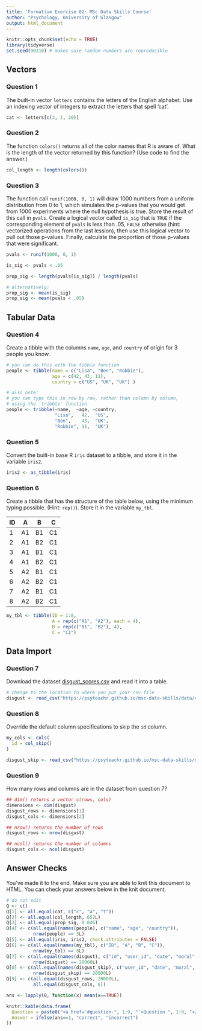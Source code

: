 ```yaml
---
title: 'Formative Exercise 02: MSc Data Skills Course'
author: "Psychology, University of Glasgow"
output: html_document
---
```


```r
knitr::opts_chunk$set(echo = TRUE)
library(tidyverse)
set.seed(90210) # makes sure random numbers are reproducible
```

## Vectors

### Question 1

The built-in vector `letters` contains the letters of the English alphabet.  Use an indexing vector of integers to extract the letters that spell 'cat'.

```r
cat <- letters[c(3, 1, 20)]
```


### Question 2

The function `colors()` returns all of the color names that R is aware of. What is the length of the vector returned by this function? (Use code to find the answer.)

```r
col_length <- length(colors())
```

### Question 3

The function call `runif(1000, 0, 1)` will draw 1000 numbers from a uniform distribution from 0 to 1, which simulates the p-values that you would get from 1000 experiments where the null hypothesis is true. Store the result of this call in `pvals`. Create a logical vector called `is_sig` that is `TRUE` if the corresponding element of `pvals` is less than .05, `FALSE` otherwise (hint: vectorized operations from the last lession), then use this logical vector to pull out those p-values. Finally, calculate the proportion of those p-values that were significant.

```r
pvals <- runif(1000, 0, 1)

is_sig <- pvals < .05

prop_sig <- length(pvals[is_sig]) / length(pvals)

# alternatively:
prop_sig <- mean(is_sig)
prop_sig <- mean(pvals < .05)

```


## Tabular Data 

### Question 4

Create a tibble with the columns `name`, `age`, and `country` of origin for 3 people you know.

```r

# you can do this with the tibble function
people <- tibble(name = c("Lisa", "Ben", "Robbie"),
                 age = c(42, 43, 11),
                 country = c("US", "UK", "UK") )

# also note:
# you can type this in row by row, rather than column by column,
# using the 'tribble' function
people <- tribble(~name,  ~age, ~country,
                  "Lisa",   42,  "US",
                  "Ben",    43,  "UK",
                  "Robbie", 11,  "UK")

```


### Question 5

Convert the built-in base R `iris` dataset to a tibble, and store it in the variable `iris2`.

```r
iris2 <- as_tibble(iris)
```


### Question 6

Create a tibble that has the structure of the table below, using the minimum typing possible. (Hint: `rep()`).  Store it in the variable `my_tbl`.

ID |  A | B   | C
--|-----|-----|---
1	| A1	| B1	| C1	
2	| A1	| B2	| C1	
3	| A1	| B1	| C1	
4	| A1	| B2	| C1	
5	| A2	| B1	| C1	
6	| A2	| B2	| C1	
7	| A2	| B1	| C1	
8	| A2	| B2	| C1

```r
my_tbl <- tibble(ID = 1:8,
                 A = rep(c("A1", "A2"), each = 4),
                 B = rep(c("B1", "B2"), 4),
                 C = "C1")    
```


## Data Import

### Question 7

Download the dataset [disgust_scores.csv](https://psyteachr.github.io/msc-data-skills/data/disgust_scores.csv) and read it into a table.

```r
# change to the location to where you put your csv file
disgust <- read_csv("https://psyteachr.github.io/msc-data-skills/data/disgust_scores.csv")
```


### Question 8

Override the default column specifications to skip the `id` column.

```r
my_cols <- cols(
  id = col_skip()
)

disgust_skip <- read_csv("https://psyteachr.github.io/msc-data-skills/data/disgust_scores.csv", col_types = my_cols)
```

### Question 9
  
How many rows and columns are in the dataset from question 7?

```r

## dim() returns a vector c(rows, cols)
dimensions <- dim(disgust)
disgust_rows <- dimensions[1]
disgust_cols <- dimensions[2]

## nrow() returns the number of rows
disgust_rows <- nrow(disgust)

## ncol() returns the number of columns
disgust_cols <- ncol(disgust)
```


## Answer Checks

You've made it to the end. Make sure you are able to knit this document to HTML. You can check your answers below in the knit document.

```r
# do not edit
Q <- c()
Q[1] <- all.equal(cat, c("c", "a", "t"))
Q[2] <- all.equal(col_length, 657L)
Q[3] <- all.equal(prop_sig, 0.046)
Q[4] <- c(all.equal(names(people), c("name", "age", "country")),
          nrow(people) == 3L)
Q[5] <- all.equal(iris, iris2, check.attributes = FALSE)
Q[6] <- c(all.equal(names(my_tbl), c("ID", "A", "B", "C")),
          nrow(my_tbl) == 8L)
Q[7] <- c(all.equal(names(disgust), c("id", "user_id", "date", "moral", "pathogen", "sexual")), 
          nrow(disgust) == 20000L)
Q[8] <- c(all.equal(names(disgust_skip), c("user_id", "date", "moral", "pathogen", "sexual")), 
          nrow(disgust_skip) == 20000L)
Q[9] <- c(all.equal(disgust_rows, 20000L),
          all.equal(disgust_cols, 6))

ans <- lapply(Q, function(x) mean(x==TRUE))

knitr::kable(data.frame(
  Question = paste0("<a href='#question-", 1:9, "'>Question ", 1:9, "</a>"),
  Answer = ifelse(ans==1, "correct", "incorrect")
))
```